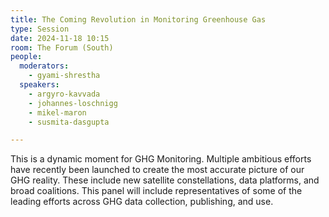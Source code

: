 ```yaml
---
title: The Coming Revolution in Monitoring Greenhouse Gas
type: Session
date: 2024-11-18 10:15
room: The Forum (South)
people:
  moderators:
    - gyami-shrestha
  speakers:
    - argyro-kavvada
    - johannes-loschnigg
    - mikel-maron
    - susmita-dasgupta

---
```


This is a dynamic moment for GHG Monitoring. Multiple ambitious efforts have recently been launched to create the most accurate picture of our GHG reality. These include new satellite constellations, data platforms, and broad coalitions. This panel will include representatives of some of the leading efforts across GHG data collection, publishing, and use.
